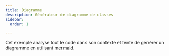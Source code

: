 ```yaml
---
title: Diagramme
description: Générateur de diagramme de classes
sidebar:
  order: 1

---
```



Cet exemple analyse tout le code dans son contexte et tente de générer un diagramme en utilisant [mermaid](https://mermaid.js.org/).

<Code code={source} wrap={true} lang="ts" title="diagram.genai.mts" />
